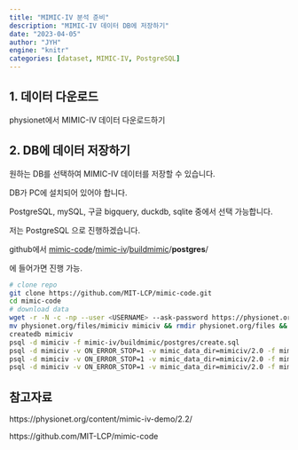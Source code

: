 ```yaml
---
title: "MIMIC-IV 분석 준비"
description: "MIMIC-IV 데이터 DB에 저장하기"
date: "2023-04-05"
author: "JYH"
engine: "knitr"
categories: [dataset, MIMIC-IV, PostgreSQL]
---
```


## 1. 데이터 다운로드

physionet에서 MIMIC-IV 데이터 다운로드하기

## 2. DB에 데이터 저장하기

원하는 DB를 선택하여 MIMIC-IV 데이터를 저장할 수 있습니다.

DB가 PC에 설치되어 있어야 합니다.

PostgreSQL, mySQL, 구글 bigquery, duckdb, sqlite 중에서 선택 가능합니다.

저는 PostgreSQL 으로 진행하겠습니다.

github에서 [mimic-code](https://github.com/MIT-LCP/mimic-code)/[mimic-iv](https://github.com/MIT-LCP/mimic-code/tree/main/mimic-iv)/[buildmimic](https://github.com/MIT-LCP/mimic-code/tree/main/mimic-iv/buildmimic)/**postgres**/

에 들어가면 진행 가능.

```bash
# clone repo
git clone https://github.com/MIT-LCP/mimic-code.git
cd mimic-code
# download data
wget -r -N -c -np --user <USERNAME> --ask-password https://physionet.org/files/mimiciv/2.0/
mv physionet.org/files/mimiciv mimiciv && rmdir physionet.org/files && rm physionet.org/robots.txt && rmdir physionet.org
createdb mimiciv
psql -d mimiciv -f mimic-iv/buildmimic/postgres/create.sql
psql -d mimiciv -v ON_ERROR_STOP=1 -v mimic_data_dir=mimiciv/2.0 -f mimic-iv/buildmimic/postgres/load_gz.sql
psql -d mimiciv -v ON_ERROR_STOP=1 -v mimic_data_dir=mimiciv/2.0 -f mimic-iv/buildmimic/postgres/constraint.sql
psql -d mimiciv -v ON_ERROR_STOP=1 -v mimic_data_dir=mimiciv/2.0 -f mimic-iv/buildmimic/postgres/index.sql
```

## 참고자료

https://physionet.org/content/mimic-iv-demo/2.2/

https://github.com/MIT-LCP/mimic-code
